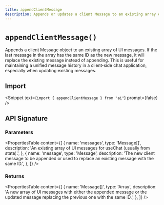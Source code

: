 ```yaml
---
title: appendClientMessage
description: Appends or updates a client Message to an existing array of UI messages for useChat (API Reference)
---
```


# `appendClientMessage()`

Appends a client Message object to an existing array of UI messages. If the last message in the array has the same ID as the new message, it will replace the existing message instead of appending. This is useful for maintaining a unified message history in a client-side chat application, especially when updating existing messages.

## Import

<Snippet text={`import { appendClientMessage } from "ai"`} prompt={false} />

## API Signature

### Parameters

<PropertiesTable
  content={[
    {
      name: 'messages',
      type: 'Message[]',
      description:
        'An existing array of UI messages for useChat (usually from state).',
    },
    {
      name: 'message',
      type: 'Message',
      description:
        'The new client message to be appended or used to replace an existing message with the same ID.',
    },
  ]}
/>

### Returns

<PropertiesTable
  content={[
    {
      name: 'Message[]',
      type: 'Array',
      description:
        'A new array of UI messages with either the appended message or the updated message replacing the previous one with the same ID.',
    },
  ]}
/>
